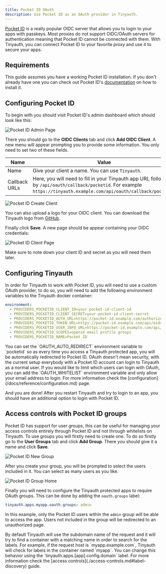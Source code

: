 ```yaml
---
title: Pocket ID OAuth
description: Use Pocket ID as an OAuth provider in Tinyauth.
---
```


[Pocket ID](https://pocket-id.org) is a really popular OIDC server that allows you to login to your apps with passkeys. Most proxies do not support OIDC/OAuth servers for authentication meaning that Pocket ID cannot be connected with them. With Tinyauth, you can connect Pocket ID to your favorite proxy and use it to secure your apps.

## Requirements

This guide assumes you have a working Pocket ID installation. If you don't already have one you can check out Pocket ID's [documentation](https://pocket-id.org/docs/setup/installation) on how to install it.

## Configuring Pocket ID

To begin with you should visit Pocket ID's admin dashboard which should look like this:

![Pocket ID Admin Page](/screenshots/pocket-id-home.png)

There you should go to the **OIDC Clients** tab and click **Add OIDC Client**. A new menu will appear prompting you to provide some information. You only need to set two of these fields.

| Name          | Value                                                                                                                                                                    |
| ------------- | ------------------------------------------------------------------------------------------------------------------------------------------------------------------------ |
| Name          | Give your client a name. You can use `Tinyauth`.                                                                                                                         |
| Callback URLs | Here, you will need to fill in your Tinyauth app URL followed by `/api/oauth/callback/pocketid`. For example `https://tinyauth.example.com/api/oauth/callback/pocketid`. |

![Pocket ID Create Client](/screenshots/pocket-id-new-client.png)

You can also upload a logo for your OIDC client. You can download the Tinyauth logo from [GitHub](https://github.com/steveiliop56/tinyauth/blob/main/frontend/public/logo.png).

Finally click **Save**. A new page should be appear containing your OIDC credentials:

![Pocket ID Client Page](/screenshots/pocket-id-client-page.png)

Make sure to note down your client ID and secret as you will need them later.

## Configuring Tinyauth

In order for Tinyauth to work with Pocket ID, you will need to use a custom OAuth provider, to do so, you will need to add the following environment variables to the Tinyauth docker container:

```yaml
environment:
  - PROVIDERS_POCKETID_CLIENT_ID=your-pocket-id-client-id
  - PROVIDERS_POCKETID_CLIENT_SECRET=your-pocket-id-client-secret
  - PROVIDERS_POCKETID_AUTH_URL=https://pocket-id.example.com/authorize
  - PROVIDERS_POCKETID_TOKEN_URL=https://pocket-id.example.com/api/oidc/token
  - PROVIDERS_POCKETID_USER_INFO_URL=https://pocket-id.example.com/api/oidc/userinfo
  - PROVIDERS_POCKETID_SCOPES=openid email profile groups
  - PROVIDERS_POCKETID_NAME=Pocket ID
```

<Callout type="tip">
  You can set the `OAUTH_AUTO_REDIRECT` environment variable to `pocketid` so as
  every time you access a Tinyauth protected app, you will be automatically
  redirected to Pocket ID.
</Callout>

<Callout type="warning">
  OAuth doesn't mean security, with the current setup everybody with a Pocket ID
  account can login to Tinyauth as a normal user. If you would like to limit
  which users can login with OAuth, you can add the `OAUTH_WHITELIST`
  environment variable and only allow your email address to login. For more
  information check the [configuration](/docs/reference/configuration.md) page.
</Callout>

And you are done! After you restart Tinyauth and try to login to an app, you should have an additional option to login with Pocket ID.

## Access controls with Pocket ID groups

Pocket ID has support for user groups, this can be useful for managing your access controls entirely through Pocket ID and not through whitelists on Tinyauth. To use groups you will firstly need to create one. To do so firstly go to the **User Groups** tab and click **Add Group**. There you should give it a name and click **Save**.

![Pocket ID New Group](/screenshots/pocket-id-new-group.png)

After you create your group, you will be prompted to select the users included in it. You can select as many users as you like.

![Pocket ID Group Home](/screenshots/pocket-id-group-home.png)

Finally you will need to configure the Tinyauth protected apps to require OAuth groups. This can be done by adding the `oauth.groups` label:

```yaml
tinyauth.apps.myapp.oauth.groups: admin
```

In this example, only the Pocket ID users within the `admin` group will be able to access the app. Users not included in the group will be redirected to an unauthorized page.

<Callout type="warning">
  By default Tinyauth will use the subdomain name of the request and it will try
  to find a container with a matching name in order to search for the labels.
  For example, if the request host is `myapp.example.com`, Tinyauth will check
  for labels in the container named `myapp`. You can change this behavior using
  the `tinyauth.apps.[app].config.domain` label. For more information check the
  [access controls](./access-controls.md#label-discovery) guide.
</Callout>
